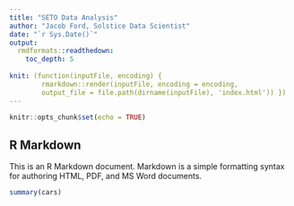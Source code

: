 ```yaml
---
title: "SETO Data Analysis"
author: "Jacob Ford, Solstice Data Scientist"
date: "`r Sys.Date()`"
output: 
  rmdformats::readthedown:
    toc_depth: 5
    
knit: (function(inputFile, encoding) { 
        rmarkdown::render(inputFile, encoding = encoding, 
        output_file = file.path(dirname(inputFile), 'index.html')) })
---
```

```r
knitr::opts_chunk$set(echo = TRUE)
```

## R Markdown

This is an R Markdown document. Markdown is a simple formatting syntax for authoring HTML, PDF, and MS Word documents.

```r
summary(cars)
```
